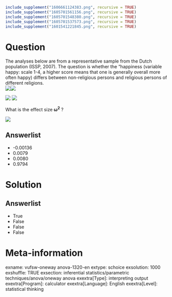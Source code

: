 ```r
include_supplement("1606661124383.png", recursive = TRUE)
include_supplement("1605701561156.png", recursive = TRUE)
include_supplement("1605701548380.png", recursive = TRUE)
include_supplement("1605701537573.png", recursive = TRUE)
include_supplement("1601541221845.png", recursive = TRUE)
```

Question
========
The analyses below are from a representative sample from the Dutch population (ISSP, 2007). The question is whether the "happiness (variable happy: scale 1-4, a higher score means that one is generally overall more often happy) differs between non-religious persons and religious persons of different religions.  
![](1606661124383.png)![](1605701561156.png)
  
  
![](1605701548380.png) ![](1605701537573.png)
  
  
What is the effect size **ω**<sup>**2**</sup> ?  
  
![](1601541221845.png)

Answerlist
----------
* -0.00136
* 0.0079
* 0.0080
* 0.9794

Solution
========

Answerlist
----------
* True
* False
* False
* False

Meta-information
================
exname: vufsw-oneway anova-1320-en
extype: schoice
exsolution: 1000
exshuffle: TRUE
exsection: inferential statistics/parametric techniques/anova/oneway anova
exextra[Type]: interpreting output
exextra[Program]: calculator
exextra[Language]: English
exextra[Level]: statistical thinking

